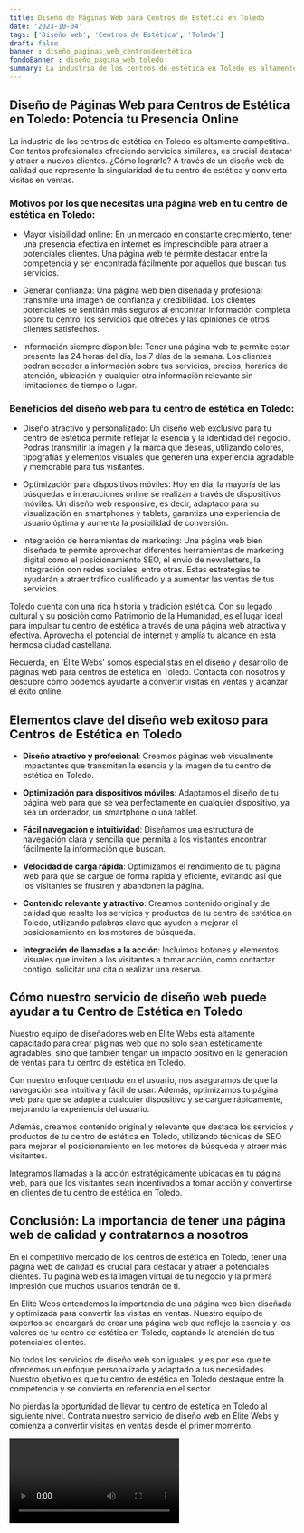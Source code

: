 ```yaml
---
title: Diseño de Páginas Web para Centros de Estética en Toledo
date: '2023-10-04'
tags: ['Diseño web', 'Centros de Estética', 'Toledo']
draft: false
banner : diseño_paginas_web_centrosdeestética
fondoBanner : diseño_pagina_web_toledo
summary: La industria de los centros de estética en Toledo es altamente competitiva. Con tantos profesionales ofreciendo servicios similares, es crucial destacar y atraer a nuevos clientes. ¿Cómo lograrlo? A través de un diseño web de calidad que represente la singularidad de tu centro de estética y convierta visitas en ventas.
---
```


## Diseño de Páginas Web para Centros de Estética en Toledo: Potencia tu Presencia Online

La industria de los centros de estética en Toledo es altamente competitiva. Con tantos profesionales ofreciendo servicios similares, es crucial destacar y atraer a nuevos clientes. ¿Cómo lograrlo? A través de un diseño web de calidad que represente la singularidad de tu centro de estética y convierta visitas en ventas.

### Motivos por los que necesitas una página web en tu centro de estética en Toledo:

- Mayor visibilidad online: En un mercado en constante crecimiento, tener una presencia efectiva en internet es imprescindible para atraer a potenciales clientes. Una página web te permite destacar entre la competencia y ser encontrada fácilmente por aquellos que buscan tus servicios.

- Generar confianza: Una página web bien diseñada y profesional transmite una imagen de confianza y credibilidad. Los clientes potenciales se sentirán más seguros al encontrar información completa sobre tu centro, los servicios que ofreces y las opiniones de otros clientes satisfechos.

- Información siempre disponible: Tener una página web te permite estar presente las 24 horas del día, los 7 días de la semana. Los clientes podrán acceder a información sobre tus servicios, precios, horarios de atención, ubicación y cualquier otra información relevante sin limitaciones de tiempo o lugar.

### Beneficios del diseño web para tu centro de estética en Toledo:

- Diseño atractivo y personalizado: Un diseño web exclusivo para tu centro de estética permite reflejar la esencia y la identidad del negocio. Podrás transmitir la imagen y la marca que deseas, utilizando colores, tipografías y elementos visuales que generen una experiencia agradable y memorable para tus visitantes.

- Optimización para dispositivos móviles: Hoy en día, la mayoría de las búsquedas e interacciones online se realizan a través de dispositivos móviles. Un diseño web responsive, es decir, adaptado para su visualización en smartphones y tablets, garantiza una experiencia de usuario óptima y aumenta la posibilidad de conversión.

- Integración de herramientas de marketing: Una página web bien diseñada te permite aprovechar diferentes herramientas de marketing digital como el posicionamiento SEO, el envío de newsletters, la integración con redes sociales, entre otras. Estas estrategias te ayudarán a atraer tráfico cualificado y a aumentar las ventas de tus servicios.

Toledo cuenta con una rica historia y tradición estética. Con su legado cultural y su posición como Patrimonio de la Humanidad, es el lugar ideal para impulsar tu centro de estética a través de una página web atractiva y efectiva. Aprovecha el potencial de internet y amplía tu alcance en esta hermosa ciudad castellana.

Recuerda, en 'Élite Webs' somos especialistas en el diseño y desarrollo de páginas web para centros de estética en Toledo. Contacta con nosotros y descubre cómo podemos ayudarte a convertir visitas en ventas y alcanzar el éxito online.

<GifSeo />

<Cta />

## Elementos clave del diseño web exitoso para Centros de Estética en Toledo

- **Diseño atractivo y profesional**: Creamos páginas web visualmente impactantes que transmiten la esencia y la imagen de tu centro de estética en Toledo.

- **Optimización para dispositivos móviles**: Adaptamos el diseño de tu página web para que se vea perfectamente en cualquier dispositivo, ya sea un ordenador, un smartphone o una tablet.

- **Fácil navegación e intuitividad**: Diseñamos una estructura de navegación clara y sencilla que permita a los visitantes encontrar fácilmente la información que buscan.

- **Velocidad de carga rápida**: Optimizamos el rendimiento de tu página web para que se cargue de forma rápida y eficiente, evitando así que los visitantes se frustren y abandonen la página.

- **Contenido relevante y atractivo**: Creamos contenido original y de calidad que resalte los servicios y productos de tu centro de estética en Toledo, utilizando palabras clave que ayuden a mejorar el posicionamiento en los motores de búsqueda.

- **Integración de llamadas a la acción**: Incluimos botones y elementos visuales que inviten a los visitantes a tomar acción, como contactar contigo, solicitar una cita o realizar una reserva.

## Cómo nuestro servicio de diseño web puede ayudar a tu Centro de Estética en Toledo

Nuestro equipo de diseñadores web en Élite Webs está altamente capacitado para crear páginas web que no solo sean estéticamente agradables, sino que también tengan un impacto positivo en la generación de ventas para tu centro de estética en Toledo.

Con nuestro enfoque centrado en el usuario, nos aseguramos de que la navegación sea intuitiva y fácil de usar. Además, optimizamos tu página web para que se adapte a cualquier dispositivo y se cargue rápidamente, mejorando la experiencia del usuario.

Además, creamos contenido original y relevante que destaca los servicios y productos de tu centro de estética en Toledo, utilizando técnicas de SEO para mejorar el posicionamiento en los motores de búsqueda y atraer más visitantes.

Integramos llamadas a la acción estratégicamente ubicadas en tu página web, para que los visitantes sean incentivados a tomar acción y convertirse en clientes de tu centro de estética en Toledo.

## Conclusión: La importancia de tener una página web de calidad y contratarnos a nosotros

En el competitivo mercado de los centros de estética en Toledo, tener una página web de calidad es crucial para destacar y atraer a potenciales clientes. Tu página web es la imagen virtual de tu negocio y la primera impresión que muchos usuarios tendrán de ti.

En Élite Webs entendemos la importancia de una página web bien diseñada y optimizada para convertir las visitas en ventas. Nuestro equipo de expertos se encargará de crear una página web que refleje la esencia y los valores de tu centro de estética en Toledo, captando la atención de tus potenciales clientes.

No todos los servicios de diseño web son iguales, y es por eso que te ofrecemos un enfoque personalizado y adaptado a tus necesidades. Nuestro objetivo es que tu centro de estética en Toledo destaque entre la competencia y se convierta en referencia en el sector.

No pierdas la oportunidad de llevar tu centro de estética en Toledo al siguiente nivel. Contrata nuestro servicio de diseño web en Élite Webs y comienza a convertir visitas en ventas desde el primer momento.

<Video />

<CtaBot job='Centros de Estética' city='Toledo'/>

<Gmaps query='Toledo+españa+maps' />